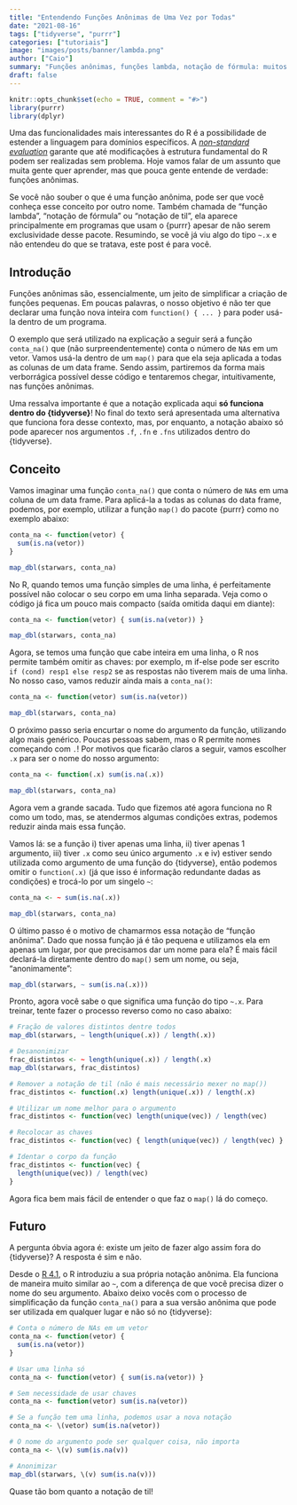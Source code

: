 ```yaml
---
title: "Entendendo Funções Anônimas de Uma Vez por Todas"
date: "2021-08-16"
tags: ["tidyverse", "purrr"]
categories: ["tutoriais"]
image: "images/posts/banner/lambda.png"
author: ["Caio"]
summary: "Funções anônimas, funções lambda, notação de fórmula: muitos nomes para uma coisa que pouca gente entende"
draft: false
---
```


```r
knitr::opts_chunk$set(echo = TRUE, comment = "#>")
library(purrr)
library(dplyr)
```

Uma das funcionalidades mais interessantes do R é a possibilidade de estender a
linguagem para domínios específicos. A
[_non-standard evaluation_](https://blog.curso-r.com/posts/2021-07-27-rlang-para-filhotes/)
garante que até modificações à estrutura fundamental do R podem ser realizadas
sem problema. Hoje vamos falar de um assunto que muita gente quer aprender,
mas que pouca gente entende de verdade: funções anônimas.

Se você não souber o que é uma função anônima, pode ser que você conheça esse
conceito por outro nome. Também chamada de "função lambda", "notação de fórmula"
ou "notação de til", ela aparece principalmente em programas que usam o {purrr}
apesar de não serem exclusividade desse pacote. Resumindo, se você já viu algo
do tipo `~.x` e não entendeu do que se tratava, este post é para você.

## Introdução

Funções anônimas são, essencialmente, um jeito de simplificar a criação de
funções pequenas. Em poucas palavras, o nosso objetivo é não ter que declarar
uma função nova inteira com `function() { ... }` para poder usá-la dentro de
um programa.

O exemplo que será utilizado na explicação a seguir será a função `conta_na()`
que (não surpreendentemente) conta o número de `NA`s em um vetor. Vamos usá-la
dentro de um `map()` para que ela seja aplicada a todas as colunas de um data
frame. Sendo assim, partiremos da forma mais verborrágica possível desse código
e tentaremos chegar, intuitivamente, nas funções anônimas.

Uma ressalva importante é que a notação explicada aqui **só funciona dentro do
{tidyverse}**! No final do texto será apresentada uma alternativa que funciona
fora desse contexto, mas, por enquanto, a notação abaixo só pode aparecer nos
argumentos `.f`, `.fn` e `.fns` utilizados dentro do {tidyverse}.

## Conceito

Vamos imaginar uma função `conta_na()` que conta o número de `NA`s em uma coluna
de um data frame. Para aplicá-la a todas as colunas do data frame, podemos, por
exemplo, utilizar a função `map()` do pacote {purrr} como no exemplo abaixo:

```r
conta_na <- function(vetor) {
  sum(is.na(vetor))
}

map_dbl(starwars, conta_na)
```

No R, quando temos uma função simples de uma linha, é perfeitamente possível
não colocar o seu corpo em uma linha separada. Veja como o código já fica um
pouco mais compacto (saída omitida daqui em diante):

```r
conta_na <- function(vetor) { sum(is.na(vetor)) }

map_dbl(starwars, conta_na)
```

Agora, se temos uma função que cabe inteira em uma linha, o R nos permite também
omitir as chaves: por exemplo, m if-else pode ser escrito
`if (cond) resp1 else resp2` se as respostas não tiverem mais de uma linha. No
nosso caso, vamos reduzir ainda mais a `conta_na()`:

```r
conta_na <- function(vetor) sum(is.na(vetor))

map_dbl(starwars, conta_na)
```

O próximo passo seria encurtar o nome do argumento da função, utilizando algo
mais genérico. Poucas pessoas sabem, mas o R permite nomes começando com `.`!
Por motivos que ficarão claros a seguir, vamos escolher `.x` para ser o nome do
nosso argumento:

```r
conta_na <- function(.x) sum(is.na(.x))

map_dbl(starwars, conta_na)
```

Agora vem a grande sacada. Tudo que fizemos até agora funciona no R como um
todo, mas, se atendermos algumas condições extras, podemos reduzir ainda mais
essa função.

Vamos lá: se a função i) tiver apenas uma linha, ii) tiver apenas 1 argumento,
iii) tiver `.x` como seu único argumento `.x` e iv) estiver sendo utilizada como
argumento de uma função do {tidyverse}, então podemos omitir o `function(.x)`
(já que isso é informação redundante dadas as condições) e trocá-lo por um
singelo `~`:

```r
conta_na <- ~ sum(is.na(.x))

map_dbl(starwars, conta_na)
```

O último passo é o motivo de chamarmos essa notação de "função anônima". Dado
que nossa função já é tão pequena e utilizamos ela em apenas um lugar, por que
precisamos dar um nome para ela? É mais fácil declará-la diretamente dentro do
`map()` sem um nome, ou seja, "anonimamente":

```r
map_dbl(starwars, ~ sum(is.na(.x)))
```

Pronto, agora você sabe o que significa uma função do tipo `~.x`. Para treinar,
tente fazer o processo reverso como no caso abaixo:

```r
# Fração de valores distintos dentre todos
map_dbl(starwars, ~ length(unique(.x)) / length(.x))

# Desanonimizar
frac_distintos <- ~ length(unique(.x)) / length(.x)
map_dbl(starwars, frac_distintos)

# Remover a notação de til (não é mais necessário mexer no map())
frac_distintos <- function(.x) length(unique(.x)) / length(.x)

# Utilizar um nome melhor para o argumento
frac_distintos <- function(vec) length(unique(vec)) / length(vec)

# Recolocar as chaves
frac_distintos <- function(vec) { length(unique(vec)) / length(vec) }

# Identar o corpo da função
frac_distintos <- function(vec) {
  length(unique(vec)) / length(vec)
}
```

Agora fica bem mais fácil de entender o que faz o `map()` lá do começo.

## Futuro

A pergunta óbvia agora é: existe um jeito de fazer algo assim fora do
{tidyverse}? A resposta é sim e não.

Desde o
[R 4.1](https://blog.curso-r.com/posts/2021-05-06-o-novo-pipe-esta-chegando/),
o R introduziu a sua própria notação anônima. Ela funciona de maneira muito
similar ao `~`, com a diferença de que você precisa dizer o nome do seu
argumento. Abaixo deixo vocês com o processo de simplificação da função
`conta_na()` para a sua versão anônima que pode ser utilizada em qualquer
lugar e não só no {tidyverse}:

```r
# Conta o número de NAs em um vetor
conta_na <- function(vetor) {
  sum(is.na(vetor))
}

# Usar uma linha só
conta_na <- function(vetor) { sum(is.na(vetor)) }

# Sem necessidade de usar chaves
conta_na <- function(vetor) sum(is.na(vetor))

# Se a função tem uma linha, podemos usar a nova notação
conta_na <- \(vetor) sum(is.na(vetor))

# O nome do argumento pode ser qualquer coisa, não importa
conta_na <- \(v) sum(is.na(v))

# Anonimizar
map_dbl(starwars, \(v) sum(is.na(v)))
```

Quase tão bom quanto a notação de til!
